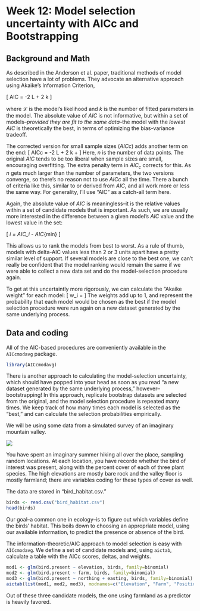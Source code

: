 Week 12: Model selection uncertainty with AICc and Bootstrapping
========================================================

Background and Math
-------------------

As described in the Anderson et al. paper, traditional methods of model selection have a lot of problems.  They advocate an alternative approach using Akaike's Information Criterion,

\[
AIC = -2 \log \mathcal L + 2 k 
\]

where $\mathcal L$ is the model's likelihood and $k$ is the number of fitted parameters in the model.  The absolute value of $AIC$ is not informative, but within a set of models--*provided they are fit to the same data*--the model with the *lowest* $AIC$ is theoretically the best, in terms of optimizing the bias-variance tradeoff.

The corrected version for small sample sizes ($AICc$) adds another term on the end:
\[
AICc = -2 \log \mathcal L + 2 k + \frac{2k(k+1)}{n - k - 1}
\]
Here, $n$ is the number of data points.  The original $AIC$ tends to be too liberal when sample sizes are small, encouraging overfitting.  The extra penalty term in $AIC_c$ corrects for this.  As $n$ gets much larger than the number of parameters, the two versions converge, so there's no reason not to use $AICc$ all the time.  There a bunch of criteria like this, similar to or derived from $AIC$, and all work more or less the same way.  For generality, I'll use "AIC" as a catch-all term here.

Again, the absolute value of $AIC$ is meaningless--it is the relative values within a set of candidate models that is important.  As such, we are usually more interested in the difference between a given model's $AIC$ value and the lowest value in the set:

\[
\Delta_i = AIC_i - AIC_{min}
\]

This allows us to rank the models from best to worst.  As a rule of thumb, models with delta-AIC values less than 2 or 3 units apart have a pretty similar level of support.  If several models are close to the best one, we can't really be confident that the model ranking would remain the same if we were able to collect a new data set and do the model-selection procedure again.  

To get at this uncertaintly more rigorously, we can calculate the "Akaike weight" for each model:
\[
w_i = \frac{\exp \left(-\Delta_i/2 \right)}{\sum_{r=1}^{R} \exp \left( -\Delta_r / 2 \right)}
\]
The weights add up to 1, and represent the probability that each model would be chosen as the best if the model selection procedure were run again on a new dataset generated by the same underlying process.

Data and coding
---------------

All of the AIC-based procedures are conveniently available in the `AICcmodavg` package.
```r
library(AICcmodavg)
```

There is another approach to calculating the model-selection uncertainty, which should have popped into your head as soon as you read "a new dataset generated by the same underlying process," however--bootstrapping!  In this approach, replicate bootstrap datasets are selected from the original, and the model selection procedure is repeated many times.  We keep track of how many times each model is selected as the "best," and can calculate the selection probabilities empirically.


We will be using some data from a simulated survey of an imaginary mountain valley.  

<img src="data_gen/landscape.png">

You have spent an imaginary summer hiking all over the place, sampling random locations.  At each location, you have recorde whether the bird of interest was present, along with the percent cover of each of three plant species.  The high elevations are mostly bare rock and the valley floor is mostly farmland; there are variables coding for these types of cover as well.

The data are stored in "bird_habitat.csv."
```r
birds <- read.csv("bird_habitat.csv")
head(birds)
```

Our goal--a common one in ecology--is to figure out which variables define the birds' habitat.  This boils down to choosing an appropriate model, using our available information, to predict the presence or absence of the bird.

The information-theoretic/AIC approach to model selection is easy with `AICcmodavg`.  We define a set of candidate models and, using `aictab`, calculate a table with the AICc scores, deltas, and weights.

```r
mod1 <- glm(bird.present ~ elevation, birds, family=binomial)
mod2 <- glm(bird.present ~ farm, birds, family=binomial)
mod3 <- glm(bird.present ~ northing + easting, birds, family=binomial)
aictab(list(mod1, mod2, mod3), modnames=c("Elevation", "Farm", "Position"))
```

Out of these three candidate models, the one using farmland as a predictor is heavily favored.
